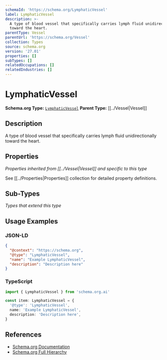 ```yaml
---
schemaId: 'https://schema.org/LymphaticVessel'
label: LymphaticVessel
description: >-
  A type of blood vessel that specifically carries lymph fluid unidirectionally
  toward the heart.
parentType: Vessel
parentUrl: 'https://schema.org/Vessel'
collection: Types
source: schema.org
version: '27.01'
properties: []
subTypes: []
relatedOccupations: []
relatedIndustries: []
---
```

# LymphaticVessel

**Schema.org Type:** [`LymphaticVessel`](https://schema.org/LymphaticVessel)
**Parent Type:** [[../Vessel|Vessel]]

## Description

A type of blood vessel that specifically carries lymph fluid unidirectionally toward the heart.

## Properties

*Properties inherited from [[../Vessel|Vessel]] and specific to this type*

See [[../Properties|Properties]] collection for detailed property definitions.

## Sub-Types

*Types that extend this type*

## Usage Examples

### JSON-LD

```json
{
  "@context": "https://schema.org",
  "@type": "LymphaticVessel",
  "name": "Example LymphaticVessel",
  "description": "Description here"
}
```

### TypeScript

```typescript
import { LymphaticVessel } from 'schema.org.ai'

const item: LymphaticVessel = {
  '@type': 'LymphaticVessel',
  name: 'Example LymphaticVessel',
  description: 'Description here',
}
```

## References

- [Schema.org Documentation](https://schema.org/LymphaticVessel)
- [Schema.org Full Hierarchy](https://schema.org/docs/full.html)
